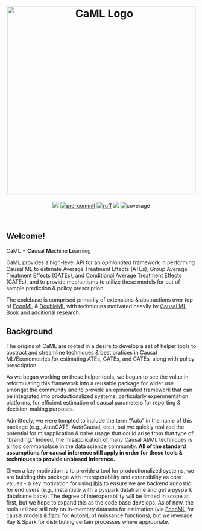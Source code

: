 <center>
<h1>
<img src="assets/main_logo.svg" align="center" alt="CaML Logo" height="auto" width=500px/>
</h1>
</center>

<center>
![](https://img.shields.io/badge/version-0.0.0.dev1-purple)
[![pre-commit](https://img.shields.io/badge/pre--commit-enabled-brightgreen?logo=pre-commit&logoColor=white)](https://github.com/pre-commit/pre-commit)
[![ruff](https://img.shields.io/endpoint?url=https://raw.githubusercontent.com/astral-sh/ruff/main/assets/badge/v2.json)](https://github.com/astral-sh/ruff)
![](https://img.shields.io/badge/Lifecycle-Experimental-blue?style=flat)
![coverage](../assets/coverage.svg)
</center>

<br>

## Welcome!

CaML = **Ca**usal **M**achine **L**earning

CaML provides a high-level API for an *opinionated* framework in performing Causal ML to estimate Average Treatment Effects (ATEs), Group Average Treatment Effects (GATEs), and Conditional Average Treatment Effects (CATEs), and to provide mechanisms to utilize these models for out of sample prediction & policy prescription. 

The codebase is comprised primarily of extensions & abstractions over top of [EconML](https://github.com/py-why/EconML) & [DoubleML](https://docs.doubleml.org/stable/api/generated/doubleml.datasets.make_confounded_irm_data.html#doubleml.datasets.make_confounded_irm_data) with techniques motivated heavily by [Causal ML Book](https://causalml-book.org/) and additional research. 

## Background
The origins of CaML are rooted in a desire to develop a set of helper tools to abstract and streamline techniques & best pratices in Causal ML/Econometrics for estimating ATEs, GATEs, and CATEs, along with policy prescription.   

As we began working on these helper tools, we begun to see the value in reformulating this framework into a reusable package for wider use amongst the community and to provide an opinionated framework that can be integrated into productionalized systems, particularly experimentation platforms, for efficient estimation of causal parameters for reporting & decision-making purposes.

Admittedly, we were tempted to include the term "Auto" in the name of this package (e.g., AutoCATE, AutoCausal, etc.), but we quickly realized the potential for misapplication & naive usage that could arise from that type of "branding." Indeed, the misapplication of many Causal AI/ML techniques is all too commonplace in the data science community. **All of the standard assumptions for causal inference still apply in order for these tools & techniques to provide unbiased inference.**

Given a key motivation is to provide a tool for productionalized systems, we are building this package with interoperability and extensibility as core values - a key motivation for using [Ibis](https://ibis-project.org/) to ensure we are backend agnostic for end users (e.g., instantiate with a pyspark dataframe and get a pyspark dataframe back). The degree of interoperability will be limited in scope at first, but we hope to expand this as the code base develops. As of now, the tools utilized still rely on in-memory datasets for estimation (via [EconML](https://github.com/py-why/EconML) for causal models & [flaml](https://microsoft.github.io/FLAML/) for AutoML of nuissance functions), but we leverage Ray & Spark for distributing certain processes where appropriate.  